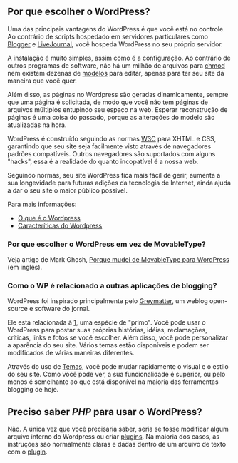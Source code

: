 == Por que escolher o WordPress? ==

Uma das principais vantagens do WordPress é que você está no controle. Ao contrário de scripts hospedado em servidores particulares como [http://www.blogger.com Blogger] e [http://www.livejournal.com LiveJournal], você hospeda WordPress no seu próprio servidor. 

A instalação é muito simples, assim como é a configuração. Ao contrário de outros programas de software, não há um milhão de arquivos para [[Alterar Permissões de Arquivos | chmod]] nem existem dezenas de [[Templates | modelos]] para editar, apenas para ter seu site da maneira que você quer. 

Além disso, as páginas no Wordpress são geradas dinamicamente, sempre que uma página é solicitada, de modo que você não tem páginas de arquivos múltiplos entupindo seu espaço na web. Esperar reconstrução de páginas é uma coisa do passado, porque as alterações do modelo são atualizadas na hora.

WordPress é construído seguindo as normas [http://www.w3.org/ W3C] para XHTML e CSS, garantindo que seu site seja facilmente visto através de navegadores padrões compatíveis. Outros navegadores são suportados com alguns "hacks", essa é a realidade do quanto incopatível é a nossa web.

Seguindo normas, seu site WordPress fica mais fácil de gerir, aumenta a sua longevidade para futuras adições da tecnologia de Internet, ainda ajuda a dar o seu site o maior público possível.

Para mais informações:
* [[pt-br:O que é o Wordpress|O que é o Wordpress]]
* [[pt-br:Caracteríticas do Wordpress|Caracteríticas do Wordpress]]


=== Por que escolher o WordPress em vez de MovableType? ===
Veja artigo de Mark Ghosh, [http://mindfulmusings.net/weblog/2004/1/8/why-would-one-switch-from-moveable-type-to-wordpress/ Porque mudei de MovableType para WordPress] (em inglês).

=== Como o WP é relacionado a outras aplicações de blogging? ===
WordPress foi inspirado principalmente pelo [http://www.noahgrey.com/greysoft/ Greymatter], um weblog open-source e software do jornal. 

Ele está relacionada à [http://cafelog.com/b2], uma espécie de "primo". Você pode usar o WordPress para postar suas próprias histórias, idéias, reclamações, críticas, links e fotos se você escolher. Além disso, você pode personalizar a aparência do seu site. Vários temas estão disponíveis e podem ser modificados de várias maneiras diferentes. 

Através do uso de [[pt-br:O que são Temas WordPress|Temas]], você pode mudar rapidamente o visual e o estilo do seu site. Como você pode ver, a sua funcionalidade é superior, ou pelo menos é semelhante ao que está disponível na maioria das ferramentas blogging de hoje.


==Preciso saber ''PHP'' para usar o WordPress? ==
Não. A única vez que você precisaria saber, seria se fosse  modificar algum arquivo interno do Wordpress ou criar [[pt-br:O que são Plugins WordPress|plugins]]. Na maioria dos casos, as instruções são normalmente claras e dadas dentro de um arquivo de texto com o [[pt-br:O que são Plugins WordPress|plugin]].


{{Codex-pt}}
{{DEFAULTSORT:F}}